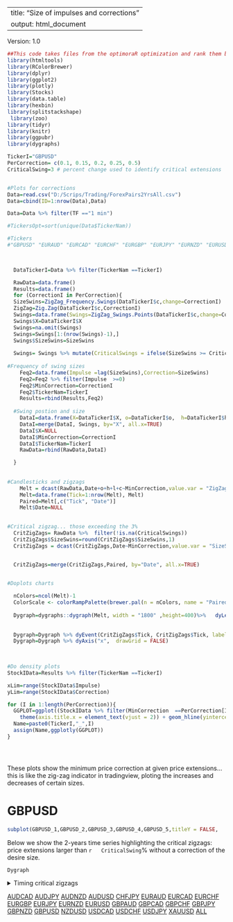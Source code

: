 
---
title: "Size of impulses and corrections"
output: html_document
---

<style>
.main-container {
    max-width: 940px;
    margin-left: 0;
    margin-right: auto;
}
</style>


Version: 1.0

```r
##This code takes files from the optimoraR optimization and rank them by best results.
library(htmltools)
library(RColorBrewer)
library(dplyr)
library(ggplot2)
library(plotly)
library(Stocks)
library(data.table)
library(hexbin)
library(splitstackshape)
 library(zoo)
library(tidyr)
library(knitr)
library(ggpubr)
library(dygraphs)

TickerI="GBPUSD"
PerCorrection= c(0.1, 0.15, 0.2, 0.25, 0.5)
CriticalSwing=3 # percent change used to identify critical extensions


#Plots for corrections
Data=read.csv("D:/Scrips/Trading/ForexPairs2YrsAll.csv")
Data=cbind(ID=1:nrow(Data),Data)

Data=Data %>% filter(TF =="1 min")

#TickersOpt=sort(unique(Data$TickerNam))

#Tickers
#"GBPUSD" "EURAUD" "EURCAD" "EURCHF" "EURGBP" "EURJPY" "EURNZD" "EURUSD" "GBPAUD" "GBPCAD" "GBPCHF" "GBPJPY" "GBPNZD" "GBPUSD" "NZDUSD" "USDCAD" "USDCHF" "USDJPY" "XAUUSD"

 

  DataTickerI=Data %>% filter(TickerNam ==TickerI)

  RawData=data.frame()
  Results=data.frame()
  for (CorrectionI in PerCorrection){
  SizeSwins=ZigZag_Frequency.Swings(DataTickerI$c,change=CorrectionI)
  ZigZag=Zig.Zag(DataTickerI$c,CorrectionI)
  Swings=data.frame(Swings=ZigZag_Swings.Points(DataTickerI$c,change=CorrectionI))
  Swings$X=DataTickerI$X
  Swings=na.omit(Swings) 
  Swings=Swings[1:(nrow(Swings)-1),]
  Swings$SizeSwins=SizeSwins
  
  Swings= Swings %>% mutate(CriticalSwings = ifelse(SizeSwins >= CriticalSwing |SizeSwins <= -CriticalSwing , Swings, NA))
            
#Frequency of swing sizes
    Feq2=data.frame(Impulse =lag(SizeSwins),Correction=SizeSwins)
    Feq2=Feq2 %>% filter(Impulse  >=0)
    Feq2$MinCorrection=CorrectionI
    Feq2$TickerNam=TickerI
    Results=rbind(Results,Feq2)
    
  #Swing postion and size 
    DataI=data.frame(X=DataTickerI$X, o=DataTickerI$o,  h=DataTickerI$h,l=DataTickerI$l,c=DataTickerI$c, Date=DataTickerI$Date, ZigZag)
    DataI=merge(DataI, Swings, by="X", all.x=TRUE)
    DataI$X=NULL
    DataI$MinCorrection=CorrectionI
    DataI$TickerNam=TickerI
    RawData=rbind(RawData,DataI)

  }
  
  
#Candlesticks and zigzags
    Melt = dcast(RawData,Date+o+h+l+c~MinCorrection,value.var = "ZigZag")
    Melt=data.frame(Tick=1:nrow(Melt), Melt) 
    Paired=Melt[,c("Tick", "Date")]
    Melt$Date=NULL
    

#Critical zigzag... those exceeding the 3%
  CritZigZags= RawData %>%  filter(!is.na(CriticalSwings))
  CritZigZags$SizeSwins=round(CritZigZags$SizeSwins,1)
  CritZigZags = dcast(CritZigZags,Date~MinCorrection,value.var = "SizeSwins")


  CritZigZags=merge(CritZigZags,Paired, by="Date", all.x=TRUE)

  
#Doplots charts

  nColors=ncol(Melt)-1
  ColorScale <- colorRampPalette(brewer.pal(n = nColors, name = "Paired") ) #c("yellow","orange", "red"))   
  
  Dygraph=dygraphs::dygraph(Melt, width = "1800" ,height=400)%>%   dyLegend(width = "1200") %>% dyCandlestick() %>% dyOptions(colors = ColorScale(nColors))
  
  
  Dygraph=Dygraph %>% dyEvent(CritZigZags$Tick, CritZigZags$Tick, labelLoc = "bottom",color ="pink", strokePattern ="dotted")
  Dygraph=Dygraph %>% dyAxis("x",  drawGrid = FALSE) 
  
  

#Do density plots
StockIData=Results %>% filter(TickerNam ==TickerI)

xLim=range(StockIData$Impulse)
yLim=range(StockIData$Correction)

for (I in 1:length(PerCorrection)){
  GGPLOT=ggplot((StockIData %>% filter(MinCorrection  ==PerCorrection[I])), aes(x = Impulse , y = Correction )) + geom_hex(show.legend=FALSE ) +  xlim(xLim) + ylim(yLim)+labs(x=PerCorrection[I]) +
    theme(axis.title.x = element_text(vjust = 2)) + geom_hline(yintercept=-CriticalSwing, linetype="dashed", color = "red",size=0.5)+ geom_vline(xintercept=CriticalSwing, linetype="dashed", color = "red",size=0.5)
  Name=paste0(TickerI,"_",I)
  assign(Name,ggplotly(GGPLOT))
}





```



These plots show the minimum price correction at given price extensions... this is like the zig-zag indicator in tradingview, ploting the increases and decreases of certain sizes.






# GBPUSD

```r


subplot(GBPUSD_1,GBPUSD_2,GBPUSD_3,GBPUSD_4,GBPUSD_5,titleY = FALSE,   titleX = TRUE, margin = 0.015,nrows =1)


```


Below we show the 2-years time series highlighting the critical zigzags: price extensions larger than ``r   CriticalSwing``% without a correction of the desire size.

```r


Dygraph


```





<details>
  <summary>Timing critical zigzags</summary>
```r
#do tABLE
knitr::kable(CritZigZags)

```
</details> 




[AUDCAD](https://camilo-mora.github.io/OptiMoraR/01_AUDCAD.html) 
[AUDJPY](https://camilo-mora.github.io/OptiMoraR/02_AUDJPY.html)
[AUDNZD](https://camilo-mora.github.io/OptiMoraR/03_AUDNZD.html) 
[AUDUSD](https://camilo-mora.github.io/OptiMoraR/04_AUDUSD.html) 
[CHFJPY](https://camilo-mora.github.io/OptiMoraR/05_CHFJPY.html) 
[EURAUD](https://camilo-mora.github.io/OptiMoraR/06_EURAUD.html) 
[EURCAD](https://camilo-mora.github.io/OptiMoraR/07_EURCAD.html) 
[EURCHF](https://camilo-mora.github.io/OptiMoraR/08_EURCHF.html) 
[EURGBP](https://camilo-mora.github.io/OptiMoraR/09_EURGBP.html) 
[EURJPY](https://camilo-mora.github.io/OptiMoraR/10_EURJPY.html) 
[EURNZD](https://camilo-mora.github.io/OptiMoraR/11_EURNZD.html) 
[EURUSD](https://camilo-mora.github.io/OptiMoraR/12_EURUSD.html) 
[GBPAUD](https://camilo-mora.github.io/OptiMoraR/13_GBPAUD.html) 
[GBPCAD](https://camilo-mora.github.io/OptiMoraR/14_GBPCAD.html) 
[GBPCHF](https://camilo-mora.github.io/OptiMoraR/15_GBPCHF.html) 
[GBPJPY](https://camilo-mora.github.io/OptiMoraR/16_GBPJPY.html) 
[GBPNZD](https://camilo-mora.github.io/OptiMoraR/17_GBPNZD.html) 
[GBPUSD](https://camilo-mora.github.io/OptiMoraR/18_GBPUSD.html) 
[NZDUSD](https://camilo-mora.github.io/OptiMoraR/19_NZDUSD.html) 
[USDCAD](https://camilo-mora.github.io/OptiMoraR/20_USDCAD.html) 
[USDCHF](https://camilo-mora.github.io/OptiMoraR/21_USDCHF.html) 
[USDJPY](https://camilo-mora.github.io/OptiMoraR/22_USDJPY.html) 
[XAUUSD](https://camilo-mora.github.io/OptiMoraR/23_XAUUSD.html) 
[ALL](https://camilo-mora.github.io/OptiMoraR/24_ALL.html) 

    